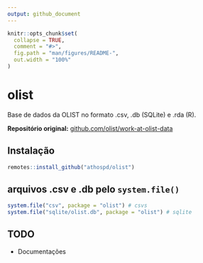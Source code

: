 ```yaml
---
output: github_document
---
```


<!-- README.md is generated from README.Rmd. Please edit that file -->

```r
knitr::opts_chunk$set(
  collapse = TRUE,
  comment = "#>",
  fig.path = "man/figures/README-",
  out.width = "100%"
)
```

# olist

Base de dados da OLIST no formato .csv, .db (SQLite) e .rda (R). 

**Repositório original:** [github.com/olist/work-at-olist-data](https://github.com/olist/work-at-olist-data)

## Instalação

```r
remotes::install_github("athospd/olist")
```


## arquivos .csv e .db pelo `system.file()`

```r
system.file("csv", package = "olist") # csvs
system.file("sqlite/olist.db", package = "olist") # sqlite
```

## TODO

- Documentações

